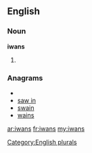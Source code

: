 ==English==

===Noun===
'''iwans'''

# {{plural of|[[iwan]]}}

===Anagrams===
* {{alphagram|ainsw}}
* [[saw in#English|saw in]]
* [[swain#English|swain]]
* [[wains#English|wains]]

[[Category:English plurals]]

[[ar:iwans]]
[[fr:iwans]]
[[my:iwans]]